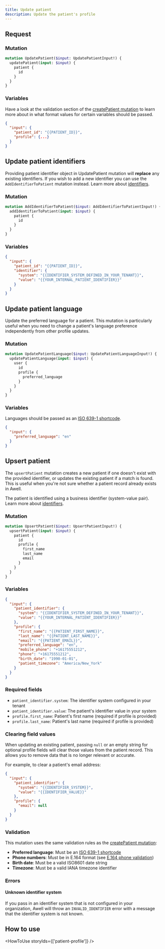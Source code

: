 ```yaml
---
title: Update patient
description: Update the patient's profile
---
```


## Request

### Mutation

```graphql
mutation UpdatePatient($input: UpdatePatientInput!) {
  updatePatient(input: $input) {
    patient {
      id
    }
  }
}
```

### Variables

Have a look at the validation section of the [createPatient mutation](/awell-orchestration/api-reference/mutations/create-patient#validation) to learn more about in what format values for certain variables should be passed.

```json
{
  "input": {
    "patient_id": "{{PATIENT_ID}}",
    "profile": {...}
  }
}
```

## Update patient identifiers

Providing patient identifier object in UpdatePatient mutation will **replace** any existing identifiers. If you wish to add a new identifier you can use the `AddIdentifierToPatient` mutation instead. Learn more about [identifiers](https://developers.awellhealth.com/awell-orchestration/docs/misc/patient-identifiers).

### Mutation

```graphql
mutation AddIdentifierToPatient($input: AddIdentifierToPatientInput!) {
  addIdentifierToPatient(input: $input) {
    patient {
      id
    }
  }
}
```

### Variables

```json
{
  "input": {
    "patient_id": "{{PATIENT_ID}}",
    "identifier": {
      "system": "{{IDENTIFIER_SYSTEM_DEFINED_IN_YOUR_TENANT}}",
      "value": "{{YOUR_INTERNAL_PATIENT_IDENTIFIER}}"
    }
  }
}
```

## Update patient language

Update the preferred language for a patient. This mutation is particularly useful when you need to change a patient's language preference independently from other profile updates.

### Mutation

```graphql
mutation UpdatePatientLanguage($input: UpdatePatientLanguageInput!) {
  updatePatientLanguage(input: $input) {
    user {
      id
      profile {
        preferred_language
      }
    }
  }
}
```

### Variables

Languages should be passed as an [ISO 639-1 shortcode](https://en.wikipedia.org/wiki/List_of_ISO_639-1_codes).

```json
{
  "input": {
    "preferred_language": "en"
  }
}
```

## Upsert patient

The `upsertPatient` mutation creates a new patient if one doesn't exist with the provided identifier, or updates the existing patient if a match is found. This is useful when you're not sure whether a patient record already exists in Awell.

The patient is identified using a business identifier (system-value pair). Learn more about [identifiers](/awell-orchestration/docs/misc/patient-identifiers).

### Mutation

```graphql
mutation UpsertPatient($input: UpsertPatientInput!) {
  upsertPatient(input: $input) {
    patient {
      id
      profile {
        first_name
        last_name
        email
      }
    }
  }
}
```

### Variables

```json
{
  "input": {
    "patient_identifier": {
      "system": "{{IDENTIFIER_SYSTEM_DEFINED_IN_YOUR_TENANT}}",
      "value": "{{YOUR_INTERNAL_PATIENT_IDENTIFIER}}"
    },
    "profile": {
      "first_name": "{{PATIENT_FIRST_NAME}}",
      "last_name": "{{PATIENT_LAST_NAME}}",
      "email": "{{PATIENT_EMAIL}}",
      "preferred_language": "en",
      "mobile_phone": "+16175551212",
      "phone": "+16175551212",
      "birth_date": "1990-01-01",
      "patient_timezone": "America/New_York"
    }
  }
}
```

### Required fields

- `patient_identifier.system`: The identifier system configured in your tenant
- `patient_identifier.value`: The patient's identifier value in your system
- `profile.first_name`: Patient's first name (required if profile is provided)
- `profile.last_name`: Patient's last name (required if profile is provided)

### Clearing field values

When updating an existing patient, passing `null` or an empty string for optional profile fields will clear those values from the patient record. This allows you to remove data that is no longer relevant or accurate.

For example, to clear a patient's email address:

```json
{
  "input": {
    "patient_identifier": {
      "system": "{{IDENTIFIER_SYSTEM}}",
      "value": "{{IDENTIFIER_VALUE}}"
    },
    "profile": {
      "email": null
    }
  }
}
```

### Validation

This mutation uses the same validation rules as the [createPatient mutation](/awell-orchestration/api-reference/mutations/create-patient#validation):

- **Preferred language**: Must be an [ISO 639-1 shortcode](https://en.wikipedia.org/wiki/List_of_ISO_639-1_codes)
- **Phone numbers**: Must be in E.164 format (see [E.164 phone validation](/awell-orchestration/developer-tools/api/e164-phone-validation))
- **Birth date**: Must be a valid ISO8601 date string
- **Timezone**: Must be a valid IANA timezone identifier

### Errors

#### Unknown identifier system

If you pass in an identifier system that is not configured in your organization, Awell will throw an `INVALID_IDENTIFIER` error with a message that the identifier system is not known.

## How to use

<HowToUse storyIds={['patient-profile']} />
